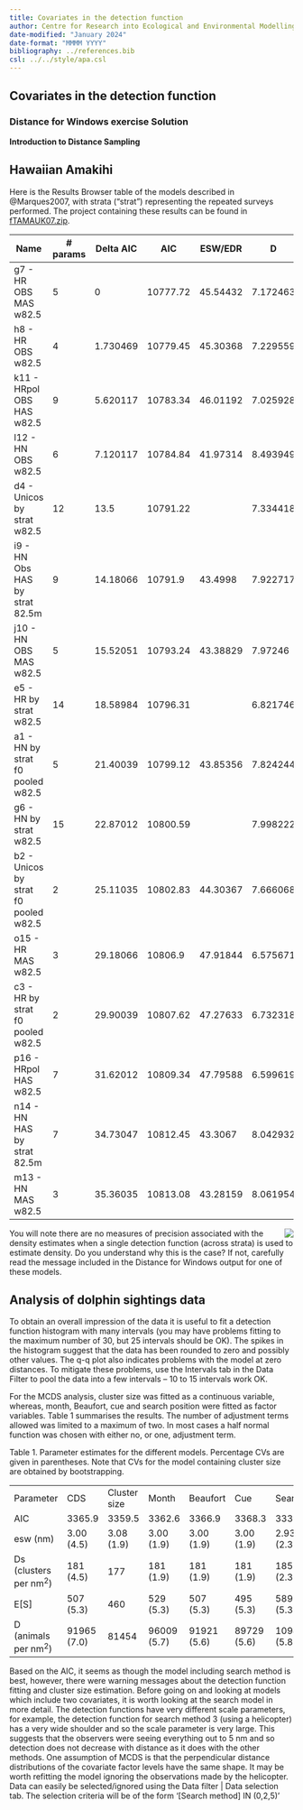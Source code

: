 ```yaml
---
title: Covariates in the detection function
author: Centre for Research into Ecological and Environmental Modelling <br> **University of St Andrews**
date-modified: "January 2024"
date-format: "MMMM YYYY"
bibliography: ../references.bib
csl: ../../style/apa.csl
---
```


:::{.callout-warning collapse=false appearance='default' icon=true}
# Covariates in the detection function
### Distance for Windows exercise Solution
:::

**Introduction to Distance Sampling**



## Hawaiian Amakihi

Here is the Results Browser table of the models described in @Marques2007, with strata ("strat") representing the repeated surveys performed. The project containing these results can be found in [fTAMAUK07.zip](fTAMAUK07.zip).


| Name                                 	| # params 	| Delta AIC 	| AIC      	| ESW/EDR  	| D        	| D LCL    	| D UCL    	| D CV       	|
|--------------------------------------	|----------	|-----------	|----------	|----------	|----------	|----------	|----------	|------------	|
| g7 - HR OBS MAS w82.5                	| 5        	| 0         	| 10777.72 	| 45.54432 	| 7.172463 	|          	|          	|            	|
| h8 - HR OBS w82.5                    	| 4        	| 1.730469  	| 10779.45 	| 45.30368 	| 7.229559 	|          	|          	|            	|
| k11 - HRpol OBS HAS w82.5            	| 9        	| 5.620117  	| 10783.34 	| 46.01192 	| 7.025928 	|          	|          	|            	|
| l12 - HN OBS w82.5                   	| 6        	| 7.120117  	| 10784.84 	| 41.97314 	| 8.493949 	|          	|          	|            	|
| d4 - Unicos by strat w82.5           	| 12       	| 13.5      	| 10791.22 	|          	| 7.334418 	| 6.801114 	| 7.90954  	| 0.03848917 	|
| i9 - HN Obs HAS by strat 82.5m       	| 9        	| 14.18066  	| 10791.9  	| 43.4998  	| 7.922717 	|          	|          	|            	|
| j10 - HN OBS MAS w82.5               	| 5        	| 15.52051  	| 10793.24 	| 43.38829 	| 7.97246  	|          	|          	|            	|
| e5 - HR by strat w82.5               	| 14       	| 18.58984  	| 10796.31 	|          	| 6.821746 	| 5.990242 	| 7.768671 	| 0.06631405 	|
| a1 - HN by strat f0 pooled w82.5     	| 5        	| 21.40039  	| 10799.12 	| 43.85356 	| 7.824244 	| 6.029662 	| 10.15294 	| 0.1333881  	|
| g6 - HN by strat w82.5               	| 15       	| 22.87012  	| 10800.59 	|          	| 7.998222 	| 6.889873 	| 9.284867 	| 0.07605652 	|
| b2 - Unicos by strat f0 pooled w82.5 	| 2        	| 25.11035  	| 10802.83 	| 44.30367 	| 7.666068 	| 7.002776 	| 8.392186 	| 0.04615532 	|
| o15 - HR MAS w82.5                   	| 3        	| 29.18066  	| 10806.9  	| 47.91844 	| 6.575671 	|          	|          	|            	|
| c3 - HR by strat f0 pooled w82.5     	| 2        	| 29.90039  	| 10807.62 	| 47.27633 	| 6.732318 	| 5.960572 	| 7.603986 	| 0.06212176 	|
| p16 - HRpol HAS w82.5                	| 7        	| 31.62012  	| 10809.34 	| 47.79588 	| 6.599619 	|          	|          	|            	|
| n14 - HN HAS by strat 82.5m          	| 7        	| 34.73047  	| 10812.45 	| 43.3067  	| 8.042932 	|          	|          	|            	|
| m13 - HN MAS w82.5                   	| 3        	| 35.36035  	| 10813.08 	| 43.28159 	| 8.061954 	|          	|          	|            	|

<img src="distwinwarning.png" align="right">

You will note there are no measures of precision associated with the density estimates when a single detection function (across strata) is used to estimate density. Do you understand why this is the case? If not, carefully read the message included in the Distance for Windows output for one of these models.

## Analysis of dolphin sightings data

To obtain an overall impression of the data it is useful to fit a detection function histogram with many intervals (you may have problems fitting to the maximum number of 30, but 25 intervals should be OK). The spikes in the histogram suggest that the data has been rounded to zero and possibly other values. The q-q plot also indicates problems with the model at zero distances. To mitigate these problems, use the Intervals tab in the Data Filter to pool the data into a few intervals – 10 to 15 intervals work OK.

For the MCDS analysis, cluster size was fitted as a continuous variable, whereas, month, Beaufort, cue and search position were fitted as factor variables. Table 1 summarises the results. The number of adjustment terms allowed was limited to a maximum of two. In most cases a half normal function was chosen with either no, or one, adjustment term.

Table 1. Parameter estimates for the different models. Percentage CVs are given in parentheses. Note that CVs for the model containing cluster size are obtained by bootstrapping.

|                                  |             |              |             |             |             |              |
|----------------------------------|-------------|--------------|-------------|-------------|-------------|--------------|
| Parameter                        | CDS         | Cluster size | Month       | Beaufort    | Cue         | Search       |
| AIC                              | 3365.9      | 3359.5       | 3362.6      | 3366.9      | 3368.3      | 3339.8       |
| esw (nm)                         | 3.00 (4.5)  | 3.08 (1.9)   | 3.00 (1.9)  | 3.00 (1.9)  | 3.00 (1.9)  | 2.93 (2.3)   |
| Ds (clusters per nm<sup>2</sup>) | 181 (4.5)   | 177          | 181 (1.9)   | 181 (1.9)   | 181 (1.9)   | 185 (2.3)    |
| E\[S\]                           | 507 (5.3)   | 460          | 529 (5.3)   | 507 (5.3)   | 495 (5.3)   | 589 (5.3)    |
| D (animals per nm<sup>2</sup>)   | 91965 (7.0) | 81454        | 96009 (5.7) | 91921 (5.6) | 89729 (5.6) | 109420 (5.8) |

Based on the AIC, it seems as though the model including search method is best, however, there were warning messages about the detection function fitting and cluster size estimation. Before going on and looking at models which include two covariates, it is worth looking at the search model in more detail. The detection functions have very different scale parameters, for example, the detection function for search method 3 (using a helicopter) has a very wide shoulder and so the scale parameter is very large. This suggests that the observers were seeing everything out to 5 nm and so detection does not decrease with distance as it does with the other methods. One assumption of MCDS is that the perpendicular distance distributions of the covariate factor levels have the same shape. It may be worth refitting the model ignoring
the observations made by the helicopter. Data can easily be selected/ignored using the Data filter \| Data selection tab. The selection criteria will be of the form ‘\[Search method\] IN (0,2,5)’

